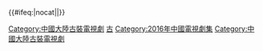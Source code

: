 {{Navbox
|name = 2016年中國大陸古裝/民初電視劇
|title = [[中国古代题材电视剧列表|2016年中國大陸古裝／民初電視劇及網絡劇]]
|state = collapsed
|bodyclass = hlist
|group1 = 商周
|list1 = [[百变五侠之我是大明星]]＊<!--2月1日-->
|group2 = 春秋戰國
|list2 = 
* [[老子传奇]]<!--2月21日-->
* [[刀剑缭乱]]＊<!--7月13日-->
|group3 = 秦漢
|list3 =
* [[解忧公主 (电视剧)|解忧公主]]<!--2月17日-->
* [[秀麗江山之長歌行]]<!--7月21日-->
|group4 = 魏晉南北朝
|list4 = 
* [[武神赵子龙]]<!--4月3日-->
* [[蘭陵王妃]]<!--9月29日-->* 花满楼＊<!--10月10日-->
* [[锦绣未央]]<!--11月11日-->
|group5 = 隋唐
|list5 = 
* [[画江湖之不良人#网络剧|画江湖之不良人]]＊<!--9月21日 12月7日-->
* [[妖出长安]]<!--11月15日-->
* [[月明三更]]<!--11月18日-->
|group6 = 五代十國
|list6 = 
|group7 = 宋
|list7 = 
* [[五鼠闹东京 (电视剧)|五鼠闹东京]]<!--2月17日-->
* [[美人私房菜之玉蝶传奇]]<!--12月4日-->
|group8 = 元明
|list8 = 
* [[女医·明妃传]]<!--2月13日-->
* [[真命天子 (中国大陆电视剧)|真命天子]]<!--2月27日-->
* [[绝命卦师]]＊<!--4月11日-->
* [[少林问道]]<!--5月30日-->
* [[吉祥天宝]]<!--6月6日-->
* [[乞丐皇帝与大脚皇后传奇]]<!--6月25日-->
* [[纳妾记第二季]]＊<!--7月19日 -->
* [[医馆笑传|医馆笑传2]]<!--8月3日-->
* [[英雄诀]]<!--8月16日-->
* [[纳妾记第三季]]＊<!--8月23日-->
* [[极品家丁]]<!--11月28日-->
* [[欢喜县令|皇子归来之欢喜知府]]<!--12月27日-->
|group9 = 清
|list9 = 
* [[龙号机车]]<!--2月1日-->
* [[寂寞空庭春欲晚]]<!--2月1日-->
* [[欢喜密探]]<!--10月17日-->
* [[糊涂县令郑板桥]]<!--11月16日-->
|group10 = 武侠玄幻
|list10 = 
* [[新萧十一郎]]<!--2月9日-->
* [[仙剑云之凡]]<!--5月23日-->
* [[六扇门 (电视剧)|六扇门]]<!--6月20日-->
* [[新边城浪子]]<!--7月18日-->
* [[青云志]]<!--7月31日-->
* [[刺客列传]]＊<!--8月14日-->
* [[飞刀又见飞刀 (2016年电视剧)|飞刀又见飞刀]]<!--12月5日-->
* [[青云志|青云志2]]<!--12月8日-->
* [[西涯俠]]＊<!--12月12日-->
|group11 = 傳說／神話
|list11 = 
* [[天天有喜之人间有爱]]<!--1月13日-->
* [[刘海戏金蟾]]<!--1月31日-->
* [[青丘狐传说]]<!--2月8日-->
* [[山海经之赤影传说]]<!--3月20日-->
* [[香山奇缘]]<!--4月10日-->
* [[济公传]]<!--6月8日-->
* [[屏里狐]]＊<!--11月21日-->
|group12 =架空
|list12= 
* [[苏染染追夫记]]＊<!--1月17日-->
* [[大仙衙门]]<!--6月17日-->
* [[九州·天空城]]<!--7月20日-->
* [[幻城]]<!--7月24日-->
* [[识汝不识丁]]＊<!--9月12日-->
* [[疯狂天后]]第一季＊<!--9月19日-->
|group13 = 民初（偶像）
|list13 = 
* [[煮妇神探]]<!--1月8日-->
* [[浴血重生]]<!--2月19日-->
* [[神探杨金邦]]<!--3月1日-->
* [[同谋者]]<!--5月13日-->
* [[翩翩冷少俏佳人]]／四千金<!--5月22日-->
* [[乱世丽人行]]<!--5月31日-->
* [[大世界 (电视剧)|大世界]]<!--6月1日-->
* [[秘密的背后]]<!--6月28日-->
* [[半妖倾城]]第一季＊<!--6月30日-->
* [[忍冬艳蔷薇]]<!--7月1日-->
* [[老九门]]<!--7月4日-->
* [[杜心五传奇]]<!--9月30日-->
* [[美人如玉剑如虹]]<!--10月12日-->
* [[长梦留痕]]<!--10月27日-->
* [[相爱穿梭千年2：月光下的交换|相爱穿梭千年2]]<!--11月16日-->
* [[珍珠耳环]]<!--11月25日-->
* [[卿本佳人 (電視劇)|卿本佳人]]<!--12月13日-->
* [[1931年的爱情]]<!--12月22日-->
* [[半妖倾城]]第二季＊<!--12月30日-->
|group14 = 谍战（偶像）
|list14 = 
* [[解密 (电视剧)|解密]]
* [[麻雀 (电视剧)|麻雀]]
* [[胭脂 (电视剧)|胭脂]]
|below = [[Template:2015年中國大陸古裝/民初電視劇|2015年]]  ← '''2016年''' → [[Template:2017年中國大陸古裝/民初電視劇|2017年]]<br/>相關：[[中国大陆电视剧列表 (2016年)|2016年中國大陸電視劇列表]]<br>＊為网絡剧（即不在广总局电视剧备案公示列表中）<!--某月某日為該劇的首播日期-->
}}<includeonly>{{#ifeq:{{{1}}}|nocat||[[Category:中國大陸古裝電視劇]]}}</includeonly>
<noinclude>[[Category:中国电视剧模板|古]]
[[Category:2016年中國電視劇集]]
[[Category:中國大陸古裝電視劇]]</noinclude>